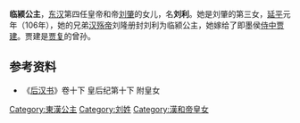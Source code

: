 {{東亞女性歷史人物
| 名稱=臨穎公主
| 身份=[[汉朝|汉朝]]公主
| 畫像=
| 說明=
| 姓=刘
| 名=利
| 封爵=[[公主|公主]]
| 位號=
| 封號=臨穎公主
| 出生年=
| 逝世年=
| 諡號=
| 墳墓=
| 父親=[[汉和帝|汉和帝]][[刘肇|刘肇]]
| 同胞兄弟=
| 母親=
|}}


'''临颍公主'''，[[东汉|东汉]]第四任皇帝和帝[[汉和帝|刘肇]]的女儿，名'''刘利'''。她是刘肇的第三女，[[延平_(東漢)|延平]]元年（106年），她的兄弟[[汉殇帝|汉殇帝]]刘隆册封刘利为临颍公主，她嫁给了即墨侯[[侍中|侍中]][[贾建|贾建]]。贾建是[[贾复|贾复]]的曾孙。


==参考资料==
*《[[后汉书|后汉书]]》卷十下 皇后纪第十下 附皇女

[[Category:東漢公主|Category:東漢公主]]
[[Category:刘姓|Category:刘姓]]
[[Category:漢和帝皇女|Category:漢和帝皇女]]